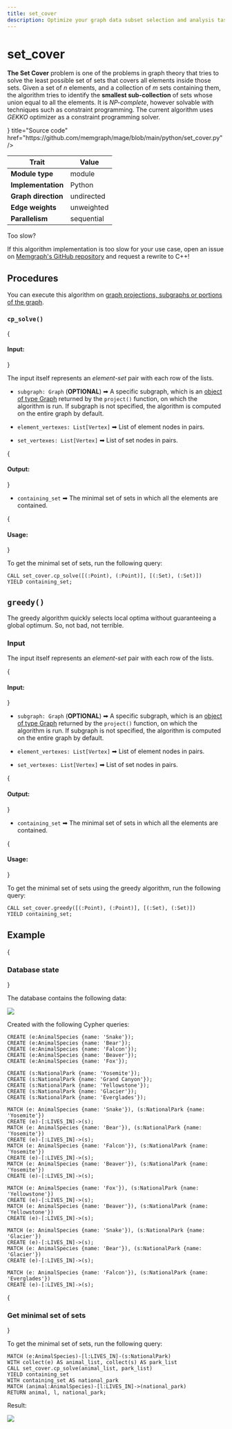 ```yaml
---
title: set_cover
description: Optimize your graph data subset selection and analysis tasks with Memgraph's set_cover algorithm. Access detailed documentation and expert instructions to learn how to apply set_cover for more graphs.
---
```



# set_cover

**The Set Cover** problem is one of the problems in graph theory that tries to
solve the least possible set of sets that covers all elements inside those sets.
Given a set of *n* elements, and a collection of *m* sets containing them, the
algorithm tries to identify the **smallest sub-collection** of sets whose union
equal to all the elements. It is *NP-complete*, however solvable with techniques
such as constraint programming. The current algorithm uses *GEKKO* optimizer as
a constraint programming solver.

<Cards>
  <Cards.Card
    icon={<GitHub />}
    title="Source code"
    href="https://github.com/memgraph/mage/blob/main/python/set_cover.py"
  />
</Cards>

| Trait               | Value      |
| ------------------- | ---------- |
| **Module type**     | module     |
| **Implementation**  | Python     |
| **Graph direction** | undirected |
| **Edge weights**    | unweighted |
| **Parallelism**     | sequential |

<Callout type="info"> 

Too slow?

If this algorithm implementation is too slow for your use case, open an issue on [Memgraph's GitHub repository](https://github.com/memgraph/memgraph/issues) and request a rewrite to C++!

</Callout>

## Procedures

<Callout type="info">

You can execute this algorithm on [graph projections, subgraphs or portions of the graph](/advanced-algorithms/run-algorithms#run-procedures-on-subgraph).

</Callout>

### `cp_solve()`

{<h4 className="custom-header"> Input: </h4>}

The input itself represents an *element-set* pair with each row of the lists.

- `subgraph: Graph` (**OPTIONAL**) ➡ A specific subgraph, which is an [object of type Graph](/advanced-algorithms/run-algorithms#run-procedures-on-subgraph) returned by the `project()` function, on which the algorithm is run. 
If subgraph is not specified, the algorithm is computed on the entire graph by default.

- `element_vertexes: List[Vertex]` ➡ List of element nodes in pairs.
- `set_vertexes: List[Vertex]` ➡ List of set nodes in pairs.

{<h4 className="custom-header"> Output: </h4>}

- `containing_set` ➡ The minimal set of sets in which all the elements are contained.

{<h4 className="custom-header"> Usage: </h4>}

To get the minimal set of sets, run the following query:

```cypher
CALL set_cover.cp_solve([(:Point), (:Point)], [(:Set), (:Set)])
YIELD containing_set;
```

## `greedy()`

The greedy algorithm quickly selects local optima without guaranteeing a global
optimum. So, not bad, not terrible.

### Input

The input itself represents an *element-set* pair with each row of the lists.

{<h4 className="custom-header"> Input: </h4>}

- `subgraph: Graph` (**OPTIONAL**) ➡ A specific subgraph, which is an [object of type Graph](/advanced-algorithms/run-algorithms#run-procedures-on-subgraph) returned by the `project()` function, on which the algorithm is run. 
If subgraph is not specified, the algorithm is computed on the entire graph by default.

- `element_vertexes: List[Vertex]` ➡ List of element nodes in pairs.
- `set_vertexes: List[Vertex]` ➡ List of set nodes in pairs.

{<h4 className="custom-header"> Output: </h4>}

- `containing_set` ➡ The minimal set of sets in which all the elements are contained.

{<h4 className="custom-header"> Usage: </h4>}

To get the minimal set of sets using the greedy algorithm, run the following query:

```cypher
CALL set_cover.greedy([(:Point), (:Point)], [(:Set), (:Set)])
YIELD containing_set;
```

## Example

<Steps>

{<h3 className="custom-header"> Database state </h3>} 

The database contains the following data: 

![](/pages/advanced-algorithms/available-algorithms/set_cover/set-cover-1.png)

Created with the following Cypher queries:

```cypher
CREATE (e:AnimalSpecies {name: 'Snake'});
CREATE (e:AnimalSpecies {name: 'Bear'});
CREATE (e:AnimalSpecies {name: 'Falcon'});
CREATE (e:AnimalSpecies {name: 'Beaver'});
CREATE (e:AnimalSpecies {name: 'Fox'});

CREATE (s:NationalPark {name: 'Yosemite'});
CREATE (s:NationalPark {name: 'Grand Canyon'});
CREATE (s:NationalPark {name: 'Yellowstone'});
CREATE (s:NationalPark {name: 'Glacier'});
CREATE (s:NationalPark {name: 'Everglades'});

MATCH (e: AnimalSpecies {name: 'Snake'}), (s:NationalPark {name: 'Yosemite'})
CREATE (e)-[:LIVES_IN]->(s);
MATCH (e: AnimalSpecies {name: 'Bear'}), (s:NationalPark {name: 'Yosemite'})
CREATE (e)-[:LIVES_IN]->(s);
MATCH (e: AnimalSpecies {name: 'Falcon'}), (s:NationalPark {name: 'Yosemite'})
CREATE (e)-[:LIVES_IN]->(s);
MATCH (e: AnimalSpecies {name: 'Beaver'}), (s:NationalPark {name: 'Yosemite'})
CREATE (e)-[:LIVES_IN]->(s);

MATCH (e: AnimalSpecies {name: 'Fox'}), (s:NationalPark {name: 'Yellowstone'})
CREATE (e)-[:LIVES_IN]->(s);
MATCH (e: AnimalSpecies {name: 'Beaver'}), (s:NationalPark {name: 'Yellowstone'})
CREATE (e)-[:LIVES_IN]->(s);

MATCH (e: AnimalSpecies {name: 'Snake'}), (s:NationalPark {name: 'Glacier'})
CREATE (e)-[:LIVES_IN]->(s);
MATCH (e: AnimalSpecies {name: 'Bear'}), (s:NationalPark {name: 'Glacier'})
CREATE (e)-[:LIVES_IN]->(s);

MATCH (e: AnimalSpecies {name: 'Falcon'}), (s:NationalPark {name: 'Everglades'})
CREATE (e)-[:LIVES_IN]->(s);
```

{<h3 className="custom-header"> Get minimal set of sets </h3>} 

To get the minimal set of sets, run the following query:

```cypher
MATCH (e:AnimalSpecies)-[l:LIVES_IN]-(s:NationalPark)
WITH collect(e) AS animal_list, collect(s) AS park_list
CALL set_cover.cp_solve(animal_list, park_list)
YIELD containing_set
WITH containing_set AS national_park
MATCH (animal:AnimalSpecies)-[l:LIVES_IN]->(national_park)
RETURN animal, l, national_park;
```

Result:

![](/pages/advanced-algorithms/available-algorithms/set_cover/set-cover-2.png)

</Steps>